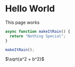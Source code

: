 # Hello World

This page works

```js
async function makeItRain() {
  return "Nothing Special";
}

makeItRain();
```

$\sqrt{a^2 + b^2}$

